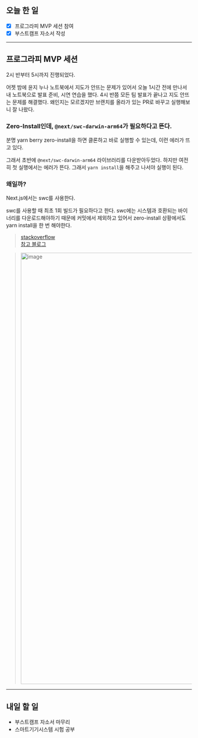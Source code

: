 ## 오늘 한 일

- [x] 프로그라피 MVP 세션 참여
- [x] 부스트캠프 자소서 작성

---

## 프로그라피 MVP 세션

2시 반부터 5시까지 진행되었다.

어젯 밤에 윤지 누나 노트북에서 지도가 안뜨는 문제가 있어서 오늘 1시간 전에 만나서 내 노트북으로 발표 준비, 시연 연습을 했다. 4시 반쯤 모든 팀 발표가 끝나고 지도 안뜨는 문제를 해결했다. 왜인지는 모르겠지만 브랜치를 올라가 있는 PR로 바꾸고 실행해보니 잘 나왔다.

### Zero-Install인데, `@next/swc-darwin-arm64`가 필요하다고 뜬다.

분명 yarn berry zero-install을 하면 클론하고 바로 실행할 수 있는데, 이런 에러가 뜨고 있다.

그래서 초반에 `@next/swc-darwin-arm64` 라이브러리를 다운받아두었다. 하지만 여전히 첫 실행에서는 에러가 뜬다. 그래서 `yarn install`을 해주고 나서야 실행이 된다.

### 왜일까?

Next.js에서는 swc를 사용한다.

swc를 사용할 때 최초 1회 빌드가 필요하다고 한다. swc에는 시스템과 호환되는 바이너리를 다운로드해야하기 때문에 커밋에서 제외하고 있어서 zero-install 상황에서도 yarn install을 한 번 해야한다.

> [stackoverflow](https://stackoverflow.com/questions/69816589/next-failed-to-load-swc-binary)  
> [참고 블로그](https://blog.dramancompany.com/2023/02/%EB%A6%AC%EB%A9%A4%EB%B2%84-%EC%9B%B9-%EC%84%9C%EB%B9%84%EC%8A%A4-%EC%A2%8C%EC%B6%A9%EC%9A%B0%EB%8F%8C-yarn-berry-%EB%8F%84%EC%9E%85%EA%B8%B0/)

> <img
>   width="1169"
>   alt="image"
>   src="https://github.com/kagong-sillok/kagong-sillok-client/assets/23312485/043c562b-18dd-4647-b83d-4da76372629c"
> />

---

## 내일 할 일

- 부스트캠프 자소서 마무리
- 스마트기기시스템 시험 공부
